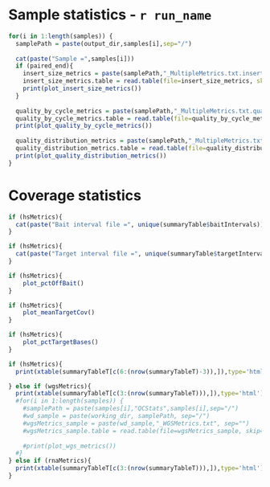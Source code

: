 Sample statistics - `r run_name`
========================================================

```r
for(i in 1:length(samples)) {
  samplePath = paste(output_dir,samples[i],sep="/")
    
  cat(paste("Sample =",samples[i]))
  if (paired_end){
    insert_size_metrics = paste(samplePath,"_MultipleMetrics.txt.insert_size_metrics", sep="")
    insert_size_metrics.table = read.table(file=insert_size_metrics, skip=10, head=TRUE)
    print(plot_insert_size_metrics())
  }
  
  quality_by_cycle_metrics = paste(samplePath,"_MultipleMetrics.txt.quality_by_cycle_metrics", sep="")
  quality_by_cycle_metrics.table = read.table(file=quality_by_cycle_metrics, head=TRUE)
  print(plot_quality_by_cycle_metrics())
  
  quality_distribution_metrics = paste(samplePath,"_MultipleMetrics.txt.quality_distribution_metrics", sep="")
  quality_distribution_metrics.table = read.table(file=quality_distribution_metrics, head=TRUE)
  print(plot_quality_distribution_metrics())
}
```

Coverage statistics
========================================================
```r
if (hsMetrics){
  cat(paste("Bait interval file =", unique(summaryTable$baitIntervals)))
}
```
```r
if (hsMetrics){
  cat(paste("Target interval file =", unique(summaryTable$targetIntervals)))
}
```

```r
if (hsMetrics){
    plot_pctOffBait()
}
```   

```r
if (hsMetrics){    
    plot_meanTargetCov()
}
```

```r
if (hsMetrics){
    plot_pctTargetBases()
}
```

```r
if (hsMetrics){
  print(xtable(summaryTableT[c(6:(nrow(summaryTableT)-3)),]),type='html')

} else if (wgsMetrics){
  print(xtable(summaryTableT[c(3:(nrow(summaryTableT))),]),type='html')
  #for(i in 1:length(samples)) {
    #samplePath = paste(samples[i],"QCStats",samples[i],sep="/")
    #wd_sample = paste(working_dir, samplePath, sep="/")
    #wgsMetrics_sample = paste(wd_sample,"_WGSMetrics.txt", sep="")
    #wgsMetrics_sample.table = read.table(file=wgsMetrics_sample, skip=10, head=TRUE)
    
    #print(plot_wgs_metrics())
  #}
} else if (rnaMetrics){
  print(xtable(summaryTableT[c(3:(nrow(summaryTableT))),]),type='html')
}
```